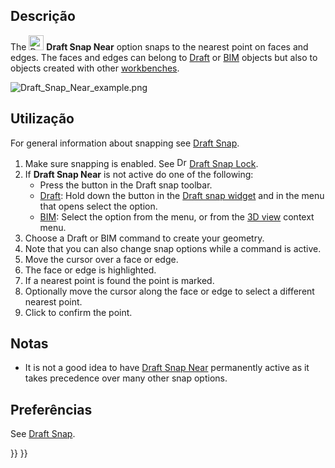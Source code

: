 <languages/>

<div class="mw-translate-fuzzy">
{{Docnav
|[[Draft_Snap_Special/pt-br|Especial]]
|[[Draft_Snap_Ortho/pt-br|Orto]]
|[[Draft_Workbench/pt-br|Draft]]
|IconL=Draft_Snap_Special.svg
|IconR=Draft_Snap_Ortho.svg
|IconC=Workbench_Draft.svg
}}
</div>

{{GuiCommand
|Name=Draft Snap Near
|MenuLocation=Snapping → Snap near
|Workbenches=[[Draft_Workbench|Draft]], [[BIM_Workbench|BIM]]
|SeeAlso=[[Draft_Snap|Draft Snap]], [[Draft_Snap_Lock|Draft Snap Lock]]
}}

<span id="Description"></span>
== Descrição == 

The [[Image:Draft_Snap_Near.svg|24px]] '''Draft Snap Near''' option snaps to the nearest point on faces and edges. The faces and edges can belong to [[Draft_Workbench|Draft]] or [[BIM_Workbench|BIM]] objects but also to objects created with other [[Workbenches|workbenches]].

[[Image:Draft_Snap_Near_example.png]]
{{Caption|Snapping the second point of a line to the nearest point on an edge}}

<span id="Usage"></span>
== Utilização == 

For general information about snapping see [[Draft_Snap|Draft Snap]].

# Make sure snapping is enabled. See [[Image:Draft_Snap_Lock.svg|16px]] [[Draft_Snap_Lock|Draft Snap Lock]].
# If '''Draft Snap Near''' is not active do one of the following:
#* Press the {{Button|[[Image:Draft_Snap_Near.svg|16px]] [[Draft_Snap_Near|Snap near]]}} button in the Draft snap toolbar.
#* [[Draft_Workbench|Draft]]: Hold down the {{Button|[[Image:Draft_Snap_Lock.svg|x16px]][[Image:Toolbar_flyout_arrow.svg|x16px]]}} button in the [[Draft_snap_widget|Draft snap widget]] and in the menu that opens select the {{MenuCommand|[[Image:Draft_Snap_Near.svg|16px]] Snap near}} option.
#* [[BIM_Workbench|BIM]]: Select the {{MenuCommand|Snapping → [[Image:Draft_Snap_Near.svg|16px]] Snap near}} option from the menu, or from the [[3D_view|3D view]] context menu.
# Choose a Draft or BIM command to create your geometry.
# Note that you can also change snap options while a command is active.
# Move the cursor over a face or edge.
# The face or edge is highlighted.
# If a nearest point is found the point is marked.
# Optionally move the cursor along the face or edge to select a different nearest point.
# Click to confirm the point.

<span id="Notes"></span>
==Notas==

* It is not a good idea to have [[Draft_Snap_Near|Draft Snap Near]] permanently active as it takes precedence over many other snap options.

<span id="Preferences"></span>
== Preferências ==

See [[Draft_Snap#Preferences|Draft Snap]].


<div class="mw-translate-fuzzy">
{{Docnav
|[[Draft_Snap_Special/pt-br|Especial]]
|[[Draft_Snap_Ortho/pt-br|Orto]]
|[[Draft_Workbench/pt-br|Draft]]
|IconL=Draft_Snap_Special.svg
|IconR=Draft_Snap_Ortho.svg
|IconC=Workbench_Draft.svg
}}
</div>

{{Draft Tools navi{{#translation:}}}}
{{Userdocnavi{{#translation:}}}}